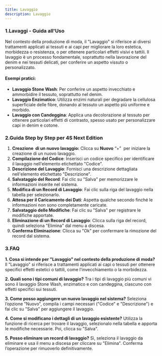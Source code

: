 ```yaml
---
title: Lavaggio
description: Lavaggio
---
```




### 1.Lavaggi - Guida all'Uso

Nel contesto della produzione di moda, il "Lavaggio" si riferisce ai diversi trattamenti applicati ai tessuti e ai capi per migliorare la loro estetica, morbidezza o resistenza, o per ottenere particolari effetti visivi e tattili. Il lavaggio è un processo fondamentale, soprattutto nella lavorazione del denim e nei tessuti delicati, per conferire un aspetto vissuto o personalizzato.

#### Esempi pratici:

* **Lavaggio Stone Wash**: Per conferire un aspetto invecchiato e ammorbidire il tessuto, soprattutto nel denim.
* **Lavaggio Enzimatico**: Utilizza enzimi naturali per degradare la cellulosa superficiale delle fibre, donando al tessuto un aspetto più uniforme e morbido.
* **Lavaggio con Candeggina**: Applica una decolorazione al tessuto per ottenere particolari effetti di contrasto, spesso usato per personalizzare capi in denim e cotone.

### 2.Guida Step by Step per 4S Next Edition

1. **Creazione  di un nuovo lavaggio:** Clicca su **Nuovo** “+”  per iniziare la creazione di un nuovo lavaggio.
2. **Compilazione del Codice**: Inserisci un codice specifico per identificare il lavaggio nell'elemento etichettato "Codice".
3. **Descrizione del Lavaggio**: Fornisci una descrizione dettagliata nell'elemento etichettato "Descrizione".
4. **Salvataggio del Record**: Fai clic su "Salva" per memorizzare le informazioni inserite nel sistema.
5. **Modifica di un Record di Lavaggio**: Fai clic sulla riga del lavaggio nella tabella per selezionarlo.
6. **Attesa per il Caricamento dei Dati**: Aspetta qualche secondo finché le informazioni non sono completamente caricate.
7. **Salvataggio delle Modifiche**: Fai clic su "Salva" per registrare le modifiche apportate.
8. **Eliminazione di un Record di Lavaggio**: Clicca sulla riga del record, quindi seleziona "Elimina" dal menu a discesa.
9. **Conferma Eliminazione**: Clicca su "Ok" per confermare la rimozione del record dal sistema.

### 3.FAQ

**1. Cosa si intende per "Lavaggio" nel contesto della produzione di moda?**
Il "Lavaggio" si riferisce a trattamenti applicati ai capi o tessuti per ottenere specifici effetti estetici o tattili, come l'invecchiamento o la morbidezza.

**2. Quali sono i tipi comuni di lavaggio?**
Tra i tipi di lavaggio più comuni vi sono il lavaggio Stone Wash, enzimatico e con candeggina, ciascuno con effetti specifici sui tessuti.

**3. Come posso aggiungere un nuovo lavaggio nel sistema?**
Seleziona l’opzione "Nuovo", compila i campi necessari ("Codice" e "Descrizione") e fai clic su "Salva" per aggiungere il lavaggio.

**4. Come si modificano i dettagli di un lavaggio esistente?**
Utilizza la funzione di ricerca per trovare il lavaggio, selezionalo nella tabella e apporta le modifiche necessarie. Poi, clicca su "Salva".

**5. Posso eliminare un record di lavaggio?**
Sì, seleziona il lavaggio da eliminare e usa il menu a discesa per cliccare su "Elimina". Conferma l’operazione per rimuoverlo definitivamente.
